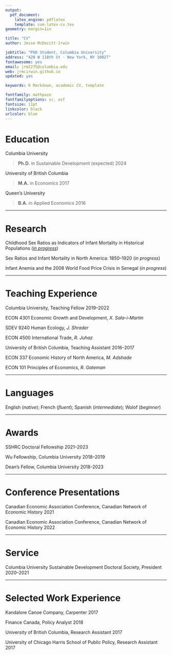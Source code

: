 ```yaml
---
output: 
  pdf_document:
    latex_engine: pdflatex
    template: svm-latex-cv.tex
geometry: margin=1in

title: "CV"
author: Jesse McDevitt-Irwin

jobtitle: "PhD Student, Columbia University"
address: "420 W 118th St · New York, NY 10027"
fontawesome: yes
email: jrm2275@columbia.edu
web: jrmcirwin.github.io
updated: yes

keywords: R Markdown, academic CV, template

fontfamily: mathpazo
fontfamilyoptions: sc, osf
fontsize: 11pt
linkcolor: black
urlcolor: blue
---
```


# Education

Columbia University

>__Ph.D.__ in Sustainable Development  \hfill (expected) 2024


University of British Columbia

>__M.A.__ in Economics \hfill 2017

Queen's University

>__B.A.__ in Applied Economics \hfill 2016

---

# Research

Childhood Sex Ratios as Indicators of Infant Mortality in Historical Populations ([_in progress_](jrmcirwin.github.io/sr1/DemPap_1.pdf))

Sex Ratios and Infant Mortality in North America: 1850--1920 (_in progress_)

Infant Anemia and the 2008 World Food Price Crisis in Senegal (_in progress_)


---

# Teaching Experience


Columbia University, Teaching Fellow \hfill 2019--2022

ECON 4301 Economic Growth and Development, _X. Sala-i-Martin_

SDEV 9240 Human Ecology, _J. Shrader_ 

ECON 4500 International Trade,  _R. Juhaz_

\hspace{1cm} 

University of British Columbia, Teaching Assistant \hfill 2016--2017

ECON 337 Economic History of North America, _M. Adshade_

ECON 101 Principles of Economics, _R. Gateman_

---

# Languages

English  (_native_); French  (_fluent_); Spanish  (_intermediate_); Wolof (_beginner_)

---

# Awards

SSHRC Doctoral Fellowship \hfill 2021--2023

Wu Fellowship, Columbia University \hfill 2018--2019

Dean's Fellow, Columbia University \hfill 2018-2023

---

# Conference Presentations

Canadian Economic Association Conference, Canadian Network of Economic History \hfill  2021

Canadian Economic Association Conference, Canadian Network of Economic History \hfill  2022

---

# Service

Columbia University Sustainable Development Doctoral Society, President \hfill 2020--2021

---

# Selected Work Experience

Kandalore Canoe Company, Carpenter \hfill 2017

Finance Canada, Policy Analyst \hfill 2018

University of British Columbia, Research Assistant \hfill 2017

University of Chicago Harris School of Public Policy, Research Assistant \hfill 2017

